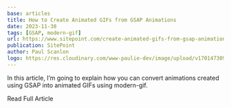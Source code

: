 ```yaml
---
base: articles
title: How to Create Animated GIFs from GSAP Animations
date: 2023-11-30
tags: [GSAP, modern-gif]
url: https://www.sitepoint.com/create-animated-gifs-from-gsap-animations/
publication: SitePoint
author: Paul Scanlon
logo: https://res.cloudinary.com/www-paulie-dev/image/upload/v1701473095/paulie.dev/Logos/sitepoint-logo_vtomod.png
---
```


In this article, I’m going to explain how you can convert animations created using GSAP into animated GIFs using modern-gif.

<CtaExternal href='https://www.sitepoint.com/create-animated-gifs-from-gsap-animations/'>Read Full Article</CtaExternal>
